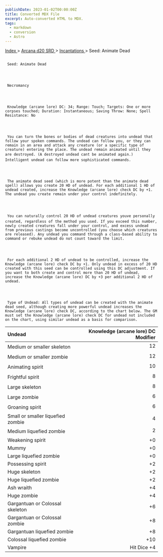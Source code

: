 ```yaml
---
publishDate: 2023-01-02T00:00:00Z
title: Converted MDX File
excerpt: Auto-converted HTML to MDX.
tags:
  - markdown
  - conversion
  - Astro
---
```







[
      Index
     ](-index)
     >
     [
      Arcana d20 SRD
     ](arcana-d20-srd-index)
     >
     [
      Incantations
     ](arcana-d20-srd-incantations-index)
     > Seed: Animate Dead
    





## 
     Seed: Animate Dead
    



     Necromancy
    



     Knowledge (arcane lore) DC: 34; Range: Touch; Targets: One or more corpses touched; Duration: Instantaneous; Saving Throw: None; Spell Resistance: No
    



     You can turn the bones or bodies of dead creatures into undead that follow your spoken commands. The undead can follow you, or they can remain in an area and attack any creature (or a specific type of creature) entering the place. The undead remain animated until they are destroyed. (A destroyed undead cant be animated again.) Intelligent undead can follow more sophisticated commands.
    



     The animate dead seed (which is more potent than the animate dead spell) allows you create 20 HD of undead. For each additional 1 HD of undead created, increase the Knowledge (arcane lore) check DC by +1. The undead you create remain under your control indefinitely.
    



     You can naturally control 20 HD of undead creatures youve personally created, regardless of the method you used. If you exceed this number, newly created creatures fall under your control, and excess undead from previous castings become uncontrolled (you choose which creatures are released). Any undead you command through a class-based ability to command or rebuke undead do not count toward the limit.
    



     For each additional 2 HD of undead to be controlled, increase the Knowledge (arcane lore) check DC by +1. Only undead in excess of 20 HD created with this seed can be controlled using this DC adjustment. If you want to both create and control more than 20 HD of undead, increase the Knowledge (arcane lore) DC by +3 per additional 2 HD of undead.
    



     Type of Undead: All types of undead can be created with the animate dead seed, although creating more powerful undead increases the Knowledge (arcane lore) check DC, according to the chart below. The GM must set the Knowledge (arcane lore) check DC for undead not included on the chart, using similar undead as a basis for comparison.
    


| Undead | Knowledge (arcane lore) DC Modifier |
| :-------- | -------------------------------------: |
| Medium or smaller skeleton | 12 |
| Medium or smaller zombie | 12 |
| Animating spirit | 10 |
| Frightful spirit | 8 |
| Large skeleton | 8 |
| Large zombie | 6 |
| Groaning spirit | 6 |
| Small or smaller liquefied zombie | 4 |
| Medium liquefied zombie | 2 |
| Weakening spirit | +0 |
| Mummy | +0 |
| Large liquefied zombie | +0 |
| Possessing spirit | +2 |
| Huge skeleton | +2 |
| Huge liquefied zombie | +2 |
| Ash wraith | +4 |
| Huge zombie | +4 |
| Gargantuan or Colossal skeleton | +6 |
| Gargantuan or Colossal zombie | +8 |
| Gargantuan liquefied zombie | +8 |
| Colossal liquefied zombie | +10 |
| Vampire | Hit Dice +4 |





